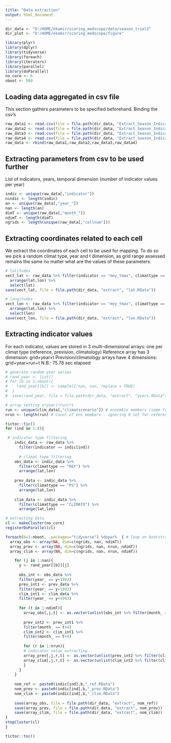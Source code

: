 ---
title: "Data extraction"
output: html_document
---

```{r setup, include=FALSE, echo=FALSE}
dir_data <- "D:/HOME/ekamir/scoring_medscope/data/season_trial2" 
dir_plot <- "D:/HOME/ekamir/scoring_medscope/figure" 

library(plyr)
library(dplyr)
library(tidyverse)
library(foreach)
library(iterators)
library(parallel)
library(doParallel)
no_core <- 6
nboot <- 500
```

## Loading data aggregated in csv file

This section gathers parameters to be specified beforehand.
Binding the csv's

```{r data loading, echo=FALSE}
raw_data1 <- read.csv(file = file.path(dir_data, "Extract_Season_Indicators_FR8_pmt541m_1993_1998.csv"), header = TRUE, sep = ",")
raw_data2 <- read.csv(file = file.path(dir_data, "Extract_Season_Indicators_FR8_pmt541m_1999_2004.csv"), header = TRUE, sep = ",")
raw_data3 <- read.csv(file = file.path(dir_data, "Extract_Season_Indicators_FR8_pmt541m_2005_2009.csv"), header = TRUE, sep = ",")
raw_data4 <- read.csv(file = file.path(dir_data, "Extract_Season_Indicators_FR8_pmt541m_2010_2016.csv"), header = TRUE, sep = ",")
raw_data <- rbind(raw_data1,raw_data2,raw_data3,raw_data4)
```

## Extracting parameters from csv to be used further

List of indicators, years, temporal dimension (number of indicator values per year)

```{r indicators, echo=FALSE}
indic <- unique(raw_data[,"indicator"])
nindic <- length(indic)
an <- unique(raw_data[,"year_"])
nan <- length(an)
dimT <- unique(raw_data[,"month_"]) 
ndimT <- length(dimT)
ngrids <- length(unique(raw_data[,"cellnum"]))
```
## Extracting coordinates related to each cell
We extract the coordinates of each cell to be used for mapping. To do so we pick a random climat type, year and t dimension, as grid range assessed remains the same no matter what are the values of these parameters.
```{r, echo=FALSE}
# latitudes
vect_lat <- raw_data %>% filter(indicator == "moy_tmax", climattype == "REF", year_ == 2000, month_ == 5) %>% 
  arrange(lat,lon) %>%
  select(lat)
save(vect_lat, file = file.path(dir_data, "extract", "lat.RData"))

# longitudes
vect_lon <- raw_data %>% filter(indicator == "moy_tmax", climattype == "REF", year_ == 2000, month_ == 5) %>% 
  arrange(lat,lon) %>%
  select(lon)
save(vect_lon, file = file.path(dir_data, "extract", "lon.RData"))

```
## Extracting indicator values
For each indicator, values are stored in 3 multi-dimensional arrays: one per climat type (reference, prevision, climatology)
Reference array has 3 dimension: grid+year+t
Prevision/climatology arrays have 4 dimensions: grid+year+run+t
N.B.: 75.78 sec elapsed
```{r, echo=FALSE}

# generate random year series
# rand_year <- list()
# for (b in 1:nboot){
#    rand_year[[b]] <- sample(1:nan, nan, replace = TRUE) 
#  }
#  save(rand_year, file = file.path(dir_data, "extract", "years.RData"))

# array setting x*year(*run)*t
run <- unique(clim_data[,"climatscenario"]) # ensemble members (same for climato and prevision)
nrun <- length(run) # count of ens members - ignoring 0 set for reference only

tictoc::tic() 
for (ind in 1:8){

 # indicator type filtering
    indic_data <- raw_data %>% 
      filter(indicator == indic[ind])
    
      # climat type filtering
    obs_data <- indic_data %>% 
      filter(climattype == "REF") %>% 
      arrange(lat,lon)
    
    prev_data <- indic_data %>% 
      filter(climattype == "PS") %>%
      arrange(lat,lon)
    
    clim_data <- indic_data %>% 
      filter(climattype == "CLIMATO") %>% 
      arrange(lat,lon)

# extracting data
cl <- makeCluster(no_core)
registerDoParallel(cl)

foreach(b=1:nboot, .packages="tidyverse") %dopar%  { # loop on bootstrap samples
  array_obs <- array(NA, dim=c(ngrids, nan, ndimT))
  array_prev <- array(NA, dim=c(ngrids, nan, nrun, ndimT))
  array_clim <- array(NA, dim=c(ngrids, nan, nrun, ndimT))

    for (j in 1:nan){
      y <- rand_year[[b]][j]
      
      obs_int <- obs_data %>% 
      filter(year_ == y+1992) 
      prev_int1 <- prev_data %>% 
      filter(year_ == y+1992) 
      clim_int1 <- clim_data %>% 
      filter(year_ == y+1992) 
      
      for (t in 1:ndimT){
        array_obs[,j,t] <- as.vector(unlist(obs_int %>% filter(month_ == t+4) %>% select(indicatorvalue)))
        
        prev_int2 <- prev_int1 %>% 
        filter(month_ == t+4) 
        clim_int2 <- clim_int1 %>% 
        filter(month_ == t+4) 
 
        for (r in 1:nrun){
        # indicator value extracting
        array_prev[,j,r,t] <- as.vector(unlist(prev_int2 %>% filter(climatscenario == r) %>% select(indicatorvalue)))
        array_clim[,j,r,t] <- as.vector(unlist(clim_int2 %>% filter(climatscenario == r) %>% select(indicatorvalue)))
        }
      }
    }
  
    nom_ref <- paste0(indic[ind],b,"_ref.RData")
    nom_prev <- paste0(indic[ind],b,"_prev.RData")
    nom_clim <- paste0(indic[ind],b,"_clim.RData")
    
    save(array_obs, file = file.path(dir_data, "extract", nom_ref))
    save(array_prev, file = file.path(dir_data, "extract", nom_prev))
    save(array_clim, file = file.path(dir_data, "extract", nom_clim))
} 
stopCluster(cl)
}

tictoc::toc()

```
